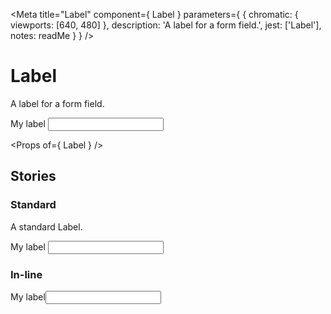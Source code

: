 
<Meta
  title="Label"
  component={ Label }
  parameters={ {
    chromatic: { viewports: [640, 480] },
    description: 'A label for a form field.',
    jest: ['Label'],
    notes: readMe
  } }
/>

# Label

<p><Tag text="Internal" /></p>

A label for a form field.

<Preview withToolbar>
  <Story name="Label">
    <form action="#" method="get">
      <Label htmlFor="my-field">My label</Label>
      <input type="text" id="my-field" name="my-field" />
    </form>
  </Story>
</Preview>

<Props of={ Label } />


## Stories
### Standard

A standard Label.

<Preview>
  <Story name="Standard">
    <form action="#" method="get">
      <Label htmlFor="my-field2">My label</Label>
      <input type="text" id="my-field2" name="my-field" />
    </form>
  </Story>
</Preview>


### In-line

<Preview>
  <Story name="In-line">
    <form action="#" method="get">
      <Label>My label<input type="text" name="my-field" /></Label>
    </form>
  </Story>
</Preview>
